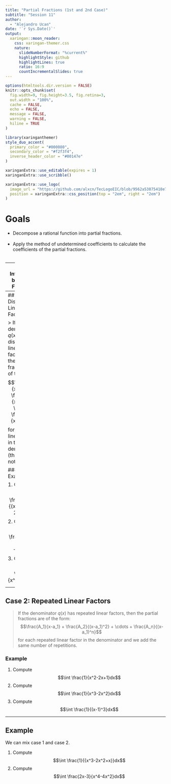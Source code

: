 ```yaml
---
title: "Partial Fractions (1st and 2nd Case)"
subtitle: "Session 11"
author: 
  - "Alejandro Ucan"
date: '`r Sys.Date()`'
output:
  xaringan::moon_reader:
    css: xaringan-themer.css
    nature:
      slideNumberFormat: "%current%"
      highlightStyle: github
      highlightLines: true
      ratio: 16:9
      countIncrementalSlides: true
---
```


```r
options(htmltools.dir.version = FALSE)
knitr::opts_chunk$set(
  fig.width=9, fig.height=3.5, fig.retina=3,
  out.width = "100%",
  cache = FALSE,
  echo = FALSE,
  message = FALSE, 
  warning = FALSE,
  hiline = TRUE
)
```

```r
library(xaringanthemer)
style_duo_accent(
  primary_color = "#000080",
  secondary_color = "#f2f3f4",
  inverse_header_color = "#00147e"
)
```

```r
xaringanExtra::use_editable(expires = 1)
xaringanExtra::use_scribble()
```

```r
xaringanExtra::use_logo(
  image_url = "https://github.com/alxcn/TecLogoEIC/blob/9562a53875418e749a296c85808a19c85fc4be74/IngenieriaCiencias_Horizontal_RGB.png",
  position = xaringanExtra::css_position(top = "2em", right = "2em")
)
```

# Goals

* Decompose a rational function into partial fractions. <br/><br/>
* Apply the method of undetermined coefficients to calculate the coefficients of the partial fractions. <br/><br/>

---
# Integration by Partial Fractions 

### Main assumptions

> Given the a reduced rational function $$R(x)=\frac{p(x)}{q(x)}$$ where $p(x)$ and $q(x)$ are polynomials and the degree of $p(x)$ is less than the degree of $q(x)$, then $R(x)$ can be expressed as a sum of "smaller" fractions called partial fractions. The *number* of partial fractions depends on the number of factors of the denominator $q(x)$.

---
## Case 1: Distinct Linear Factors

> If the denominator $q(x)$ has distinct linear factors, then the partial fractions are of the form: $$\frac{A_1}{x-a_1} + \frac{A_2}{x-a_2} + \cdots + \frac{A_n}{x-a_n}$$ for each linear factor in the denominator (that does not repeat).

### Example

1. Compute $$\int \frac{2x+2}{(x^2 + 3x + 2)}dx$$
2. Compute $$\int \frac{1}{x^2 +3 x -4}dx$$
3. Compute $$\int \frac{4}{x^2-x}dx$$

---
## Case 2: Repeated Linear Factors

> If the denominator $q(x)$ has repeated linear factors, then the partial fractions are of the form: $$\frac{A_1}{x-a_1} + \frac{A_2}{(x-a_1)^2} + \cdots + \frac{A_n}{(x-a_1)^n}$$ for each repeated linear factor in the denominator and we add the same number of repetitions.

### Example

1. Compute $$\int \frac{1}{x^2-2x+1}dx$$
2. Compute $$\int \frac{1}{x^3-2x^2}dx$$
3. Compute $$\int \frac{1}{(x-1)^3}dx$$

---
## Example

We can mix case 1 and case 2.

1. Compute $$\int \frac{1}{{x^3-2x^2+x}}dx$$
1. Compute $$\int \frac{2x-3}{x^4-4x^2}dx$$
